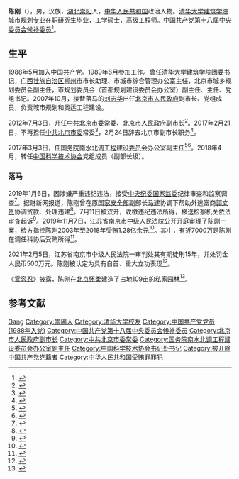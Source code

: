 {{Other uses|陈刚}}
'''陈刚'''（{{bd|1966年|5月||catIdx=}}），男，汉族，[[湖北省|湖北]][[崇阳县|崇阳]]人，[[中华人民共和国|中华人民共和国]]政治人物。[[清华大学建筑学院|清华大学建筑学院]][[城市规划|城市规划]]专业在职研究生毕业，工学硕士，高级工程师。[[中国共产党第十八届中央委员会候补委员列表|中国共产党第十八届中央委员会候补委员]]<ref>{{Cite web|url=http://zhengwu.beijing.gov.cn/sld/swld/swcw/t1232152.htm|title=陈刚简历|accessdate=2018-12-10|publisher=首都之窗|archiveurl=https://web.archive.org/web/20150726025838/http://zhengwu.beijing.gov.cn/sld/swld/swcw/t1232152.htm|archivedate=2015-07-26}}</ref>。

== 生平 ==
1988年5月加入[[中国共产党|中国共产党]]。1989年8月参加工作。曾任[[清华大学|清华大学]]建筑学院团委书记，[[广西壮族自治区|广西壮族自治区]][[柳州市|柳州市]]市长助理、市城市综合管理办公室主任，北京市城乡规划委员会副主任，市规划委员会（首都规划建设委员会办公室）副主任、主任、党组书记。2007年10月，接替落马的[[刘志华_(北京市副市长)|刘志华]]出任[[北京市人民政府|北京市人民政府]]副市长、党组成员，负责城市规划和奥运工程建设。

2012年7月3日，升任[[中国共产党北京市委员会|中共北京市委]]常委、[[北京市人民政府|北京市人民政府]]副市长<ref>{{cite web|title=两位陈刚新晋北京市委常委|url=http://district.ce.cn/newarea/sddy/201207/03/t20120703_23458350.shtml|accessdate=2012-07-03|date=2012-07-03|publisher=中国经济网}}</ref>。2017年2月21日，不再担任[[中国共产党北京市委员会|中共北京市委]]常委<ref>{{cite web|title=李士祥、陈刚卸任北京市委常委职务|url=https://www.thepaper.cn/newsDetail_forward_1623242|accessdate=2017-02-21|date=2017-02-21|publisher=澎湃新闻}}</ref>，2月24日辞去北京市副市长职务<ref>{{Cite web|title=北京三名副市长辞职 市人大常委会表决通过|url=http://news.sina.com.cn/c/nd/2017-02-24/doc-ifyavvsh6433385.shtml|accessdate=2017-02-24|date=2017-02-24|publisher=新浪}}</ref>。

2017年3月3日，任[[国务院南水北调工程建设委员会|国务院南水北调工程建设委员会]]办公室副主任<ref>{{cite news|url=https://www.thepaper.cn/newsDetail_forward_1631853|title=中央候补委员陈刚调任南水北调办副主任，曾任北京市委常委|date=2017-03-04|work=澎湃新闻|accessdate=2017-03-04}}</ref><ref>{{cite news|url=https://www.thepaper.cn/newsDetail_forward_1631413|title=国务院任免国家工作人员：任命丁学东为国务院副秘书长|date=2017-03-03|work=澎湃新闻|accessdate=2017-03-04}}</ref>。2018年4月，转任[[中国科学技术协会|中国科学技术协会]]党组成员（副部长级）。

=== 落马 ===
2019年1月6日，因涉嫌严重违纪违法，接受[[中国共产党中央纪律检查委员会|中央纪委]][[中华人民共和国国家监察委员会|国家监委]]纪律审查和监察调查<ref>{{cite web|title=中国科协党组成员、书记处书记陈刚涉嫌严重违纪违法接受中央纪委国家监委纪律审查和监察调查|url=http://www.ccdi.gov.cn/toutiao/201901/t20190106_186388.html|accessdate=2019-01-06|date=2019-01-06|publisher=中央纪委国家监委网站}}</ref>。据财新网报道，陈刚曾在原[[中华人民共和国国家安全部|国家安全部]]副部长[[马建_(政治人物)|马建]]协调下帮助外逃富商[[郭文贵|郭文贵]]协调贷款、处理违建<ref>{{cite web|title=北京市原副市长陈刚成2019年落马首虎曾助郭文贵协调贷款处理违建|url=http://china.caixin.com/2019-01-07/101367069.html|accessdate=2019-01-09|date=2019-01-07|publisher=财新网}}</ref>。7月11日被双开，收缴违纪违法所得，移送检察机关依法审査起诉<ref>{{cite web|title=中国科协原书记处书记陈刚被双开:建豪华私家园林|url=https://news.sina.com.cn/c/2019-07-11/doc-ihytcitm1313976.shtml|accessdate=2019-07-11|date=2019-07-11|publisher=央视}}</ref>。2019年11月7日，江苏省南京市中级人民法院公开开庭审理了陈刚一案，检方指控陈刚2003年至2018年受贿1.28亿余元<ref>{{cite web|title=中国科学技术协会原党组成员陈刚受贿案一审开庭|url=http://www.njfy.gov.cn/www/njfy/splc_mb_a39191108133117.htm|accessdate=2021-01-16|date=2019-11-08|publisher=南京审判网}}</ref>。其中，有近7000万是陈刚在调任科协后受贿所得<ref>{{cite book|author1=中央纪委国家监委机关|author2=中央不忘初心牢记使命主题教育领导小组办公室|title=党的十九大以来查处违纪违法党员干部案件警示录|date=2019|publisher=中国方正出版社|location=北京|pages=18}}</ref>。

2021年2月5日，江苏省南京市中级人民法院一审判处其有期徒刑15年，并处罚金人民币500万元。陈刚被认定为具有自首、重大立功表现<ref>{{cite web|title=中国科学技术协会原党组成员、书记处书记、常委陈刚受贿案一审宣判|url=http://www.court.gov.cn/fabu-xiangqing-286671.html|accessdate=2021-02-05|date=2021-02-05|publisher=最高人民法院}}</ref>。

《[[零容忍|零容忍]]》披露，陈刚在[[北京|北京]][[怀柔|怀柔]]建造了占地109亩的私家园林<ref>{{Cite web|title=中科协原党组成员陈刚：让人在京建百亩私家园林满足“设计梦”_专题片_规划_工作|url=https://m.sohu.com/a/517281763_260616/m.sohu.com/a/517281763_260616|access-date=2022-01-17|work=m.sohu.com|language=en}}</ref>。

== 参考文献 ==
{{Reflist}}

{{中国科学技术协会第九届全国委员会}}
{{中共十九大以来的反腐败工作}}

{{Authority control}}
{{DEFAULTSORT:Chen}}
[[Category:陈姓|Gang]]
[[Category:崇陽人|Category:崇陽人]]
[[Category:清华大学校友|Category:清华大学校友]]
[[Category:中国共产党党员_(1988年入党)|Category:中国共产党党员 (1988年入党)]]
[[Category:中国共产党第十八届中央委员会候补委员|Category:中国共产党第十八届中央委员会候补委员]]
[[Category:北京市人民政府副市长|Category:北京市人民政府副市长]]
[[Category:中共北京市委常委|Category:中共北京市委常委]]
[[Category:国务院南水北调工程建设委员会办公室副主任|Category:国务院南水北调工程建设委员会办公室副主任]]
[[Category:中国科学技术协会书记处书记|Category:中国科学技术协会书记处书记]]
[[Category:被开除中国共产党党籍者|Category:被开除中国共产党党籍者]]
[[Category:中华人民共和国受贿罪罪犯|Category:中华人民共和国受贿罪罪犯]]